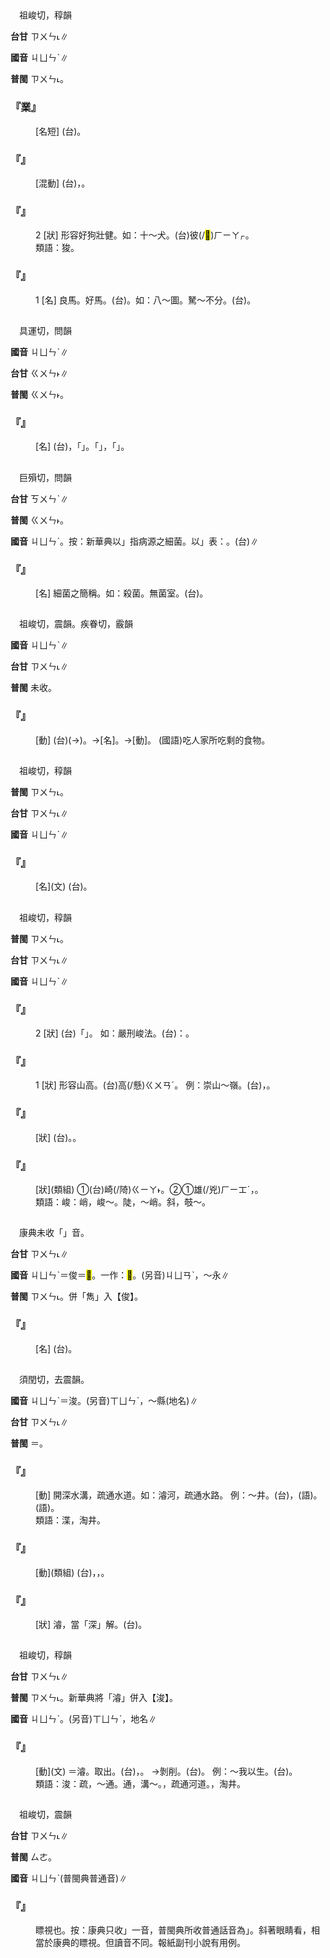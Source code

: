 
=={{ruby|駿|ㄐㄩㄣˋ}}==

　祖峻切，稕韻

'''台甘''' <rt>ㄗㄨㄣ˪</rt>∥

'''國音''' <rt>ㄐㄩㄣˋ</rt>∥

'''普閩''' <rt>ㄗㄨㄣ˪</rt>。

    

==='''『{{ruby|駿|ㄐㄩㄣˋ}}業』'''===
: [名短] (台){{ruby|大|ㄉㄨㄚ˫}}{{ruby|事|ㄙㄨ˫}}{{ruby|業|ㆣㄧㄚㆴ ͘}}。
    

==='''『{{ruby|駿|ㄐㄩㄣˋ}}{{ruby|發|ㄈㄚ}}』'''===
: [混動] (台){{ruby|迅|ㄒㄧㄣ˪}}{{ruby|速|ㄙㆦㆶ}}{{ruby|發|ㄏㄨㄚㆵ}}{{ruby|展|ㄉㄧㄢˋ}}，{{ruby|發|ㄏㄨㄚㆵ}}{{ruby|達|ㄉㄚㆵ ͘}}。
    

==='''『{{ruby|駿|ㄐㄩㄣˋ}}』'''===
:2  [狀] 形容好狗壯健。如：十～犬。(台){{ruby|十|ㄗㄚㆴ ͘}}{{ruby|隻|ㄐㄧㄚㆷ}}{{ruby|像|ㄑㄧㆧ˫/ㄑㄧㆫ˫}}{{ruby|駿|ㄗㄨㄣ˪}}{{ruby|馬|ㆠㆤˋ}}彼(/<mark>&#xf9075;</mark>)<rt>ㄏㄧㄚㆷ</rt>{{ruby|好|ㄏㄜˋ}}{{ruby|丌|ㆤ}}{{ruby|狗|ㄍㄠˋ}}。
:類語：狻。
:
    

==='''『{{ruby|駿|ㄐㄩㄣˋ}}』'''===
:1  [名] 良馬。好馬。(台){{ruby|好|ㄏㄜˋ}}{{ruby|馬|ㆠㆤˋ}}。如：八～圖。駑～不分。(台){{ruby|好|ㄏㄜˋ}}{{ruby|馬|ㆠㆤˋ}}{{ruby|駑|ㄉㆦˋ}}{{ruby|馬|ㆠㆤˋ}}{{ruby|<mark>&#xffa45;</mark>|ㆠㆤ˫/ㆠㄨㆤ˫}}{{ruby|曉|ㄏㄧㄠˋ}}{{ruby|分|ㄏㄨㄣ}}{{ruby|別|ㄅㄧㄚㆵ}}。
    

=={{ruby|郡|ㄐㄩㄣˋ}}==

　具運切，問韻

'''國音''' <rt>ㄐㄩㄣˋ</rt>∥

'''台甘''' <rt>ㄍㄨㄣ˫</rt>∥

'''普閩''' <rt>ㄍㄨㄣ˫</rt>。

    

==='''『{{ruby|郡|ㄐㄩㄣˋ}}』'''===
: [名] (台){{ruby|古|ㄍㆦˋ}}{{ruby|早|ㄗㄚˋ}}{{ruby|丌|ㆤ}}{{ruby|行|ㄏㄧㄥˊ}}{{ruby|政|ㄐㄧㄥ˪}}{{ruby|區|ㄎㄨ}}{{ruby|域|ㄧㆤㆶ ͘}}{{ruby|名|ㆠㄧㄥˊ}}，{{ruby|比|ㄅㄧˋ}}「{{ruby|縣|ㄍㄨㄢ˫}}」{{ruby|大|ㄉㄨㄚ˫}}。{{ruby|台|ㄉㄞˊ}}{{ruby|灣|ㄨㄢˊ}}{{ruby|在|ㄗㄞ˫}}{{ruby|日|ㆢㄧㆵ ͘/ㄌㄧㆵ ͘}}{{ruby|治|ㄉㄧ˫}}{{ruby|時|ㄒㄧˊ}}{{ruby|代|ㄉㄞ˫}}{{ruby|亦|ㄧㄚㆷ ͘}}{{ruby|有|ㄨ˫}}「{{ruby|郡|ㄍㄨㄣ˫}}」，{{ruby|在|ㄗㄞ˫}}「{{ruby|州|ㄐㄧㄨ}}」{{ruby|之|ㄐㄧ}}{{ruby|下|ㄏㄚ˫}}。
    

=={{ruby|菌|ㄐㄩㄣˋ}}==

　巨殞切，問韻

'''台甘''' <rt>ㄎㄨㄣˋ</rt>∥

'''普閩''' <rt>ㄍㄨㄣ˫</rt>。

'''國音''' <rt>ㄐㄩㄣˋ</rt>。按：新華典以{{ruby|「|ㄐㄩㄣ}}」指病源之細菌。以{{ruby|「|ㄐㄩㄣˋ}}」表：{{ruby|蕈|ㄒㄩㄣˋ}}。(台){{ruby|菇|ㄍㆦ}}∥

    

==='''『{{ruby|菌|ㄐㄩㄣˋ}}』'''===
: [名] 細菌之簡稱。如：殺菌。無菌室。(台){{ruby|細|ㄙㆤ˪}}{{ruby|菌|ㄎㄨㄣˋ}}。
    

=={{ruby|餕|ㄐㄩㄣˋ}}==

　祖峻切，震韻。疾眷切，霰韻

'''國音''' <rt>ㄐㄩㄣˋ</rt>∥

'''台甘''' <rt>ㄗㄨㄣ˪</rt>∥

'''普閩''' 未收。

    

==='''『{{ruby|餕|ㄐㄩㄣˋ}}』'''===
: [動] (台)({{ruby|<mark>&#xf9f4b;</mark>|ㄗㄨㄣ˪}}→){{ruby|食|ㄐㄧㄚㆷ ͘}}{{ruby|了|ㄌㄧㄠˋ}}。→[名]{{ruby|食|ㄐㄧㄚㆷ ͘}}{{ruby|偆|ㄘㄨㄣ}}{{ruby|丌|ㆤ}}{{ruby|物|ㄇㄧㆷ ͘/ㄇㆭㆷ ͘}}。→[動]{{ruby|食|ㄐㄧㄚㆷ ͘}}{{ruby|人|·ㄌㄤˊ}}{{ruby|食|ㄐㄧㄚㆷ ͘}}{{ruby|偆|ㄘㄨㄣ}}{{ruby|丌|ㆤ}}{{ruby|物|ㄇㄧㆷ ͘/ㄇㆭㆷ ͘}}。 (國語)吃人家所吃剩的食物。
    

=={{ruby|畯|ㄐㄩㄣˋ}}==

　祖峻切，稕韻

'''普閩''' <rt>ㄗㄨㄣ˪</rt>。

'''台甘''' <rt>ㄗㄨㄣ˪</rt>∥

'''國音''' <rt>ㄐㄩㄣˋ</rt>∥

    

==='''『{{ruby|畯|ㄐㄩㄣˋ}}』'''===
: [名](文) (台){{ruby|古|ㄍㆦˋ}}{{ruby|代|ㄉㄞ˫}}{{ruby|管|ㄍㄨㄢˋ}}{{ruby|農|ㄌㆲˊ}}{{ruby|事|ㄙㄨ˫}}{{ruby|丌|ㆤ}}{{ruby|官|ㄍㄨㆩ}}。
    

=={{ruby|峻|ㄐㄩㄣˋ}}==

　祖峻切，稕韻

'''普閩''' <rt>ㄗㄨㄣ˪</rt>。

'''台甘''' <rt>ㄗㄨㄣ˪</rt>∥

'''國音''' <rt>ㄐㄩㄣˋ</rt>∥

    

==='''『{{ruby|峻|ㄐㄩㄣˋ}}』'''===
:2  [狀] (台){{ruby|由|ㄧㄨˊ}}「{{ruby|高|ㄍㄨㄢˊ}}{{ruby|峻|ㄗㄨㄣ}}」{{ruby|引|ㄧㄣˋ}}{{ruby|申|ㄒㄧㄣ}}{{ruby|比|ㄅㄧˋ}}{{ruby|喻|ㆡㄨ˫/ㄌㄨ˫}}{{ruby|嚴|ㆣㄧㆰˊ}}{{ruby|格|ㄍㆤㆷ}}{{ruby|酷|ㄎㆦㆶ}}{{ruby|刑|ㄏㄧㄥˊ}}。 如：嚴刑峻法。(台){{ruby|是|ㄒㄧ˫}}{{ruby|講|ㄍㆲ}}{{ruby|→|ㄍㆲˋ}}：{{ruby|行|ㄏㄧㄥˊ}}{{ruby|刑|ㄏㄧㄥˊ}}{{ruby|執|ㄐㄧㆴ}}{{ruby|法|ㄏㄨㄚㆵ}}{{ruby|真|ㄐㄧㄣ}}{{ruby|嚴|ㆣㄧㆰˊ}}{{ruby|真|ㄐㄧㄣ}}{{ruby|重|ㄉㄤ˫}}。
    

==='''『{{ruby|峻|ㄐㄩㄣˋ}}』'''===
:1  [狀] 形容山高。(台){{ruby|形|ㄏㄧㄥˊ}}{{ruby|容|ㄧㆲˊ}}{{ruby|山|ㄙㄨㆩ}}{{ruby|頂|ㄉㄧㄥˋ}}{{ruby|真|ㄐㄧㄣ}}高(/懸)<rt>ㄍㄨㄢˊ</rt>。 例：崇山～嶺。(台){{ruby|高|ㄍㄨㄢˊ}}，{{ruby|險|ㄏㄧㆰˋ}}{{ruby|峻|ㄗㄨㄣ˪}}{{ruby|丌|ㆤ}}{{ruby|山|ㄙㄨㆩ}}{{ruby|嶺|ㄋㄧㄚˋ}}。
    

==='''『{{ruby|峻|ㄐㄩㄣˋ}}{{ruby|急|ㄐㄧˊ}}』'''===
: [狀] (台){{ruby|性|ㄒㄧㄥ˪}}{{ruby|情|ㄐㄧㄥˊ}}{{ruby|急|ㄍㄧㆴ}}。{{ruby|用|ㄧㆲ˫/ㄧㄥ˫}}{{ruby|走|ㄗㄠˋ}}{{ruby|落|ㄌㄜㆷ ͘}}{{ruby|高|ㄍㄨㄢˊ}}{{ruby|山|ㄙㄨㆩ}}{{ruby|斜|ㄑㄧㄚˊ}}{{ruby|坡|ㄆㄜ}}{{ruby|丌|ㆤ}}{{ruby|快|ㄎㄨㄞ˪}}{{ruby|速|ㄙㆦㆶ}}{{ruby|形|ㄏㄧㄥˊ}}{{ruby|容|ㄧㆲˊ}}{{ruby|性|ㄒㄧㄥˋ}}{{ruby|急|ㄍㄧㆴ}}{{ruby|丌|ㆤ}}{{ruby|程|ㄊㄧㄥˊ}}{{ruby|度|ㄉㆦ˫}}。
    

==='''『{{ruby|峻|ㄐㄩㄣˋ}}{{ruby|峭|ㄑㄧㄠˋ}}』'''===
: [狀](類組) ①(台){{ruby|又|ㄧㄨ˫}}{{ruby|高|ㄍㄨㄢˊ}}{{ruby|又|ㄧㄨ˫}}崎(/陭)<rt>ㄍㄧㄚ˫</rt>。②{{ruby|由|ㄧㄨˊ}}①{{ruby|義|ㆣㄧ˫}}{{ruby|轉|ㄗㄨㄢˋ}}{{ruby|義|ㆣㄧ˫}}{{ruby|形|ㄏㄧㄥˊ}}{{ruby|容|ㄧㆲˊ}}{{ruby|性|ㄒㄧㄥ˪}}{{ruby|情|ㄐㄧㄥˊ}}{{ruby|真|ㄐㄧㄣ}}{{ruby|嚴|ㆣㄧㆰˊ}}{{ruby|真|ㄐㄧㄣ}}雄(/兇)<rt>ㄏㄧㆲˊ</rt>，{{ruby|酷|ㄎㆦㆶ}}{{ruby|刑|ㄏㄧㄥˊ}}。
:類語：峻：峭，峻～。陡，～峭。斜，攲～。
:
    

=={{ruby|雋|ㄐㄩㄣˋ}}==

　康典未收「{{ruby|雋|ㄐㄩㄣˋ}}」音。

'''台甘''' <rt>ㄗㄨㄣ˪</rt>∥

'''國音''' <rt>ㄐㄩㄣˋ</rt>＝俊＝<mark>&#xf9eb1;</mark>。一作：<mark>&#xf9eb2;</mark>。(另音)<rt>ㄐㄩㄢˋ</rt>，～永∥

'''普閩''' <rt>ㄗㄨㄣ˪</rt>。併「雋」入【俊】。

    

==='''『{{ruby|英|ㄧㄥ}}{{ruby|雋|ㄐㄩㄣˋ}}』'''===
: [名] (台){{ruby|才|ㄗㄞˊ}}{{ruby|智|ㄉㄧ˪}}{{ruby|較|ㄎㄚㆷ}}{{ruby|好|ㄏㄜˋ}}{{ruby|超|ㄑㄧㄠ}}{{ruby|出|ㄘㄨㆵ}}{{ruby|別|ㄅㄚㆵ ͘}}{{ruby|人|ㄌㄤˊ}}{{ruby|丌|ㆤ}}{{ruby|人|ㄌㄤˊ}}。
    

=={{ruby|濬|ㄐㄩㄣˋ}}==

　須閏切，去震韻。

'''國音''' <rt>ㄐㄩㄣˋ</rt>＝浚。(另音)<rt>ㄒㄩㄣˋ</rt>，～縣(地名)∥

'''台甘''' <rt>ㄗㄨㄣ˪</rt>∥

'''普閩''' ＝{{ruby|浚|ㄗㄨㄣ˪}}。

    

==='''『{{ruby|濬|ㄐㄩㄣˋ}}』'''===
: [動] 開深水溝，疏通水道。如：濬河，疏通水路。 例：～井。(台){{ruby|挖|ㆦˋ}}{{ruby|井|ㄐㆪˋ/ㄗㆥˋ}}，{{ruby|掘|ㄍㄨㆵ ͘}}{{ruby|井|ㄐㆪˋ/ㄗㆥˋ}}(語)。{{ruby|淘|ㄉㄜˊ}}{{ruby|井|ㄐㆪˋ/ㄗㆥˋ}}(語)。
:類語：渫，淘井。
:
    

==='''『{{ruby|清|ㄑㄧㄥ}}{{ruby|濬|ㄐㄩㄣˋ}}』'''===
: [動](類組) (台){{ruby|挖|ㆦˋ}}{{ruby|溝|ㄍㄠ}}{{ruby|仔|ㄚ}}{{ruby|塗|ㄊㆦˊ}}，{{ruby|清|ㄑㄧㄥ}}{{ruby|除|ㄉㄧˊ/ㄉㄨˊ}}{{ruby|水|ㄗㄨㄧˋ}}{{ruby|路|ㄌㆦ˫}}，{{ruby|付|ㄏㆦ˫}}{{ruby|伊|ㄧ}}{{ruby|流|ㄌㄧㄨˊ}}{{ruby|通|ㄊㆲ}}。
    

==='''『{{ruby|水|ㄕㄨㄟˇ}}{{ruby|流|ㄌㄧㄡˊ}}{{ruby|急|ㄐㄧˊ}}{{ruby|濬|ㄐㄩㄣˋ}}』'''===
: [狀] 濬，當「深」解。(台){{ruby|流|ㄌㄧㄨˊ}}{{ruby|水|ㄙㄨㄧˋ}}{{ruby|又|ㄧㄨ˫}}{{ruby|緊|ㄍㄧㄣˋ}}{{ruby|又|ㄧㄨ˫}}{{ruby|深|ㄑㄧㆬ}}。
    

=={{ruby|浚|ㄐㄩㄣˋ}}==

　祖峻切，稕韻

'''台甘''' <rt>ㄗㄨㄣ˪</rt>∥

'''普閩''' <rt>ㄗㄨㄣ˪</rt>。新華典將「濬」併入【浚】。

'''國音''' <rt>ㄐㄩㄣˋ</rt>。(另音)<rt>ㄒㄩㄣˋ</rt>，地名∥

    

==='''『{{ruby|浚|ㄐㄩㄣˋ}}』'''===
: [動](文) ＝濬。取出。(台){{ruby|戽|ㄏㆦ˪}}{{ruby|出|ㄘㄨㆵ}}{{ruby|來|·ㄌㄞˊ}}，{{ruby|挎|ㄍㆦ/ㄏㆦˊ}}。 →剝削。(台){{ruby|剝|ㄅㄚㆶ}}{{ruby|削|ㄒㄧㄚㆷ}}。 例：～我以生。(台){{ruby|盡|ㄐㄧㄣ˫}}{{ruby|量|ㄌㄧㆲ˫}}{{ruby|挖|ㆦˋ}}{{ruby|挖|ㄧㄚㆷ/ㆦˋ}}{{ruby|我|ㆣㄨㄚˋ}}{{ruby|丌|ㆤ}}{{ruby|物|ㄇㆭㆷ ͘/ㄇㄧㆷ ͘}}{{ruby|去|ㄎㄧ˪}}{{ruby|換|ㄨㆩ˫}}{{ruby|錢|ㄐㆪˊ}}{{ruby|生|ㄒㄧㄥ}}{{ruby|活|ㄨㄚㆷ ͘/ㄏㄨㄚㆵ ͘}}。
:類語：浚：疏，～通。通，溝～。{{ruby|瀹|ㄩㄝˋ}}，疏通河道。{{ruby|渫|ㄒㄧㄝˋ}}，淘井。
:
    

=={{ruby|<mark>&#xf9ffa;</mark>|ㄐㄩㄣˋ}}==

　祖峻切，震韻

'''台甘''' <rt>ㄗㄨㄣ˪</rt>∥

'''普閩''' <rt>ㄙㄜ</rt>。

'''國音''' <rt>ㄐㄩㄣˋ</rt>{{ruby|。|ㄙㄨㄛ}}(普閩典普通音)∥

    

==='''『{{ruby|<mark>&#xf9ffa;</mark>|ㄐㄩㄣˋ}}』'''===
:  瞟視也。按：康典只收{{ruby|「|ㄐㄩㄣˋ}}」一音，普閩典所收普通話音為{{ruby|「|ㄙㄨㄛ}}」。斜著眼睛看，相當於康典的瞟視。但讀音不同。報紙副刊小說有用例。
    
